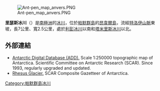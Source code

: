 [[Image:Ant-pen_map_anvers.PNG|thumb]]

{{coord|64|31|35|S|63|17|00|W|display=title}}

'''里瑟斯冰川'''（{{lang-en|Rhesus Glacier}}）是[[南極洲|南極洲]]的[[冰川|冰川]]，位於[[帕默群島|帕默群島]]的[[昂韋爾島|昂韋爾島]]，流經[[特洛伊山脈|特洛伊山脈]]東坡，長7公里、寬2.5公里，處於[[利彭冰川|利彭冰川]]以南和[[塔米里斯冰川|塔米里斯冰川]]以北。

==外部連結==
* [http://www.add.scar.org Antarctic Digital Database (ADD).] {{Wayback|url=http://www.add.scar.org/ |date=20170305000653 }} Scale 1:250000 topographic map of Antarctica. Scientific Committee on Antarctic Research (SCAR). Since 1993, regularly upgraded and updated.
* [http://data.aad.gov.au/aadc/gaz/scar/display_name.cfm?gaz_id=136889 Rhesus Glacier.] {{Wayback|url=http://data.aad.gov.au/aadc/gaz/scar/display_name.cfm?gaz_id=136889 |date=20190630201820 }} SCAR Composite Gazetteer of Antarctica.

{{DEFAULTSORT:Rhesus Glacier}}
[[Category:帕默群島冰川|Category:帕默群島冰川]]


{{PalmerArchipelago-geo-stub}}